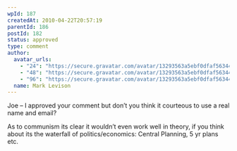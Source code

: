 ```yaml
---
wpId: 187
createdAt: 2010-04-22T20:57:19
parentId: 186
postId: 182
status: approved
type: comment
author:
  avatar_urls:
    - "24": "https://secure.gravatar.com/avatar/13293563a5ebf0dfaf56344996d77811?s=24&d=mm&r=g"
    - "48": "https://secure.gravatar.com/avatar/13293563a5ebf0dfaf56344996d77811?s=48&d=mm&r=g"
    - "96": "https://secure.gravatar.com/avatar/13293563a5ebf0dfaf56344996d77811?s=96&d=mm&r=g"
  name: Mark Levison
---
```


Joe – I approved your comment but don’t you think it courteous to use a real name and email?

As to communism its clear it wouldn’t even work well in theory, if you think about its the waterfall of politics/economics: Central Planning, 5 yr plans etc.
